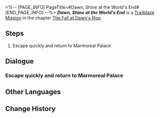 <%-- [PAGE_INFO]
PageTitle=#Dawn, Shine at the World's End#
[END_PAGE_INFO] --%>
{{Stub|Dialogue.}}
{{Mission Infobox
|id            = 1040417
|title         = 
|image         = <!--Mission Dawn, Shine at the World's End.png-->
|type          = Trailblaze
|event_name    = 
|chapter       = The Fall at Dawn's Rise
|requirements  = [[Trailblaze Mission]] ''[[Dawn, Shine at the World's End]]'' completed
|summary       = <!--official mission summary from Fate's Atlas-->
|characters    = Trailblazer
|startLocation = [[<!--starting world-->]] - [[<!--starting area-->]]
|world         = <!--starting world-->
|area          = <!--starting area-->
|prev          = 
|next          = ???
|rewards       = Trailblaze EXP*1,400; Stellar Jade*180; Traveler's Guide*12; Refined Aether*12; Celestial Ambrosia*560; Lightless Dawncloud*1 { text = ''Lightless Dawncloud'' }; Credit*180,000
}}
'''''Dawn, Shine at the World's End''''' is a [[Trailblaze Mission]] in the chapter [[The Fall at Dawn's Rise]].

==Steps==
# Escape quickly and return to Marmoreal Palace

<!--
==Gameplay Notes==

--><!--
==Trial Character==

-->
==Dialogue==
{{Stub Dialogue}}
===Escape quickly and return to Marmoreal Palace{{subst:void|<!--104041701-->}}===
{{Mission Description|type=trailblaze|location=<!--to be added-->|The Flame Reaver stands before us once more, which can only mean...<br />Go now, (Trailblazer), help Phainon complete the "Era Nova"!}}
{{Dialogue Start}}
{{Dialogue End}}

==Other Languages==
{{Other Languages
|en   = Dawn, Shine at the World's End
|zhs  = 黎明啊，执耀于全世之终
|zht  = 黎明啊，執耀於全世之終
|ja   = 黎明よ、万象の終焉に輝きを
|ko   = 여명이여, 세계의 끝에서 빛나 주오
|es   = Amanecer, brilla en el fin del mundo
|fr   = Aube, rayonne au bout du monde
|ru   = О рассвет, озари конец мира
|th   = รุ่งอรุณเอ๋ย จงสาดส่องจุดจบของโลก
|vi   = Hỡi bình minh, hãy thắp sáng nơi tận cùng thế giới
|de   = O Morgenröte, du wirst über die Welt herrschen
|id   = Fajar, Bersinar di Akhir Dunia
|pt   = Aurora, Brilhe no Fim do Mundo
}}

==Change History==
{{Change History|3.3}}
